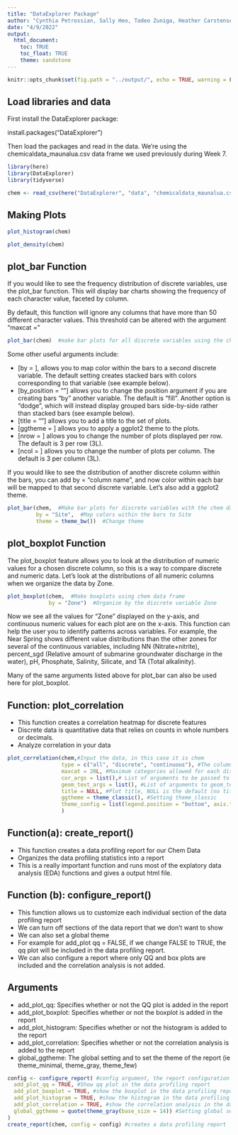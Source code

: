 ```yaml
---
title: "DataExplorer Package"
author: "Cynthia Petrossian, Sally Heo, Tadeo Zuniga, Heather Carstensen"
date: "4/9/2022"
output: 
  html_document:
    toc: TRUE
    toc_float: TRUE
    theme: sandstone
---
```


```r
knitr::opts_chunk$set(fig.path = "../output/", echo = TRUE, warning = FALSE, message = FALSE)
```

## Load libraries and data

First install the DataExplorer package:

install.packages("DataExplorer")

Then load the packages and read in the data. We're using the chemicaldata_maunalua.csv data frame we used previously during Week 7. 

```r
library(here)
library(DataExplorer)
library(tidyverse)

chem <- read_csv(here("DataExplorer", "data", "chemicaldata_maunalua.csv"))
```

## Making Plots

```r
plot_histogram(chem)
```

```r
plot_density(chem)
```



## plot_bar Function

If you would like to see the frequency distribution of discrete variables, use the plot_bar function. This will display bar charts showing the frequency of each character value, faceted by column. 

By default, this function will ignore any columns that have more than 50 different character values. This threshold can be altered with the argument "maxcat = "  


```r
plot_bar(chem)  #make bar plots for all discrete variables using the chem data
```

Some other useful arguments include:

* [by = ], allows you to map color within the bars to a second discrete variable. The default setting creates stacked bars with colors corresponding to that variable (see example below). 
* [by_position = ""] allows you to change the position argument if you are creating  bars "by" another variable. The default is "fill". Another option is "dodge", which will instead display grouped bars side-by-side rather than stacked bars (see example below).
* [title = ""] allows you to add a title to the set of plots.
* [ggtheme = ] allows you to apply a ggplot2 theme to the plots.
* [nrow = ] allows you to change the number of plots displayed per row. The default is 3 per row (3L). 
* [ncol = ] allows you to change the number of plots per column. The default is 3 per column (3L).

If you would like to see the distribution of another discrete column within the bars, you can add by = "column name", and now color within each bar will be mapped to that second discrete variable. Let's also add a ggplot2 theme. 

```r
plot_bar(chem,  #Make bar plots for discrete variables with the chem data
         by = "Site",  #Map colors within the bars to Site
         theme = theme_bw())  #Change theme
```


## plot_boxplot Function

The plot_boxplot feature allows you to look at the distribution of numeric values for a chosen discrete column, so this is a way to compare discrete and numeric data. Let's look at the distributions of all numeric columns when we organize the data by Zone.

```r
plot_boxplot(chem,  #Make boxplots using chem data frame
             by = "Zone")  #Organize by the discrete variable Zone
```

Now we see all the values for "Zone" displayed on the y-axis, and continuous numeric values for each plot are on the x-axis. This function can help the user you to identify patterns across variables. For example, the Near Spring shows different value distributions than the other zones for several of the continuous variables, including NN (Nitrate+nitrite), percent_sgd (Relative amount of submarine groundwater discharge in the water), pH, Phosphate, Salinity, Silicate, and TA (Total alkalinity). 

Many of the same arguments listed above for plot_bar can also be used here for plot_boxplot. 

## Function: plot_correlation ##

* This function creates a correlation heatmap for discrete features 
* Discrete data is quantitative data that relies on counts in whole numbers or decimals.
* Analyze correlation in your data

```r
plot_correlation(chem,#Input the data, in this case it is chem
                 type = c("all", "discrete", "continuous"), #The column types to be included in the correlation plot; "All" = all columns, "discrete" is for discrete features, "continuous" is for continuous. 
                 maxcat = 20L, #Maximum categories allowed for each discrete feature
                 cor_args = list(),# List of arguments to be passed to the plot correlation function
                 geom_text_args = list(), #List of arguments to geom_text
                 title = NULL, #Plot title, NULL is the default (no title)
                 ggtheme = theme_classic(), #Setting theme_classic
                 theme_config = list(legend.position = "bottom", axis.text.x = element_text(angle = 90))#Adjusting axis text, and legend position
                 )
```

## Function(a): create_report() ##

* This function creates a data profiling report for our Chem Data
* Organizes the data profiling statistics into a report
* This is a really important function and runs most of the explatory data analysis (EDA) functions and gives a output html file. 

## Function (b): configure_report()

* This function allows us to customize each individual section of the data profiling report
* We can turn off sections of the data report that we don't want to show
* We can also set a global theme
* For example for add_plot qq = FALSE, if we change FALSE to TRUE, the qq plot will be included in the data profiling report.
* We can also configure a report where only QQ and box plots are included and the correlation analysis is not added.

## Arguments ##
* add_plot_qq: Specifies whether or not the QQ plot is added in the report
* add_plot_boxplot: Specifies whether or not the boxplot is added in the report
* add_plot_histogram: Specifies whether or not the histogram is added to the report
* add_plot_correlation: Specifies whether or not the correlation analysis is added to the report
* global_ggtheme: The global setting and to set the theme of the report (ie theme_minimal, theme_gray, theme_few) 

```r
config <- configure_report( #config argument, the report configuration generated by configure_report
  add_plot_qq = TRUE, #Show qq plot in the data profiling report
  add_plot_boxplot = TRUE, #show the boxplot in the data profiling report
  add_plot_histogram = TRUE, #show the histogram in the data profiling report
  add_plot_correlation = TRUE, #show the correlation analysis in the data profiling report
  global_ggtheme = quote(theme_gray(base_size = 14)) #Setting global setting for the theme of the report
)
create_report(chem, config = config) #creates a data profiling report
```
```r


```




